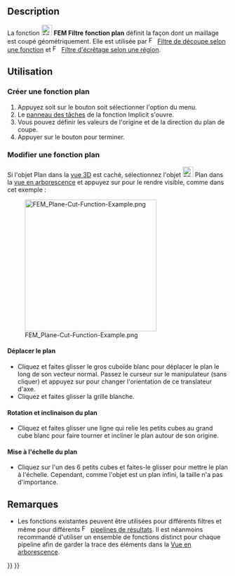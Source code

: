 <languages/>

{{Docnav/fr
|[[FEM_PostFilterDataAtPoint/fr|Données au point]]
|[[FEM_PostCreateFunctionSphere/fr|Filtre fonction sphère]]
|[[FEM_Workbench/fr|atelier FEM]]
|IconL=FEM_PostFilterDataAtPoint.svg
|IconR=FEM_PostCreateFunctionSphere.svg
|IconC=Workbench_FEM.svg
}}

{{GuiCommand/fr
|Name=FEM PostCreateFunctionPlane
|Name/fr=FEM Filtre fonction plan
|MenuLocation=Résultats → Fonctions de filtrage → Plan
|Workbenches=[[FEM_Workbench/fr|FEM]]
|SeeAlso=[[FEM_tutorial/fr|FEM Tutoriel]]
}}

==Description==

La fonction [[Image:FEM_PostCreateFunctionPlane.svg|24px]] '''FEM Filtre fonction plan''' définit la façon dont un maillage est coupé géométriquement. Elle est utilisée par [[Image:FEM_PostFilterCutFunction.svg|16px]] [[FEM_PostFilterCutFunction/fr|Filtre de découpe selon une fonction]] et [[Image:FEM_PostFilterClipRegion.svg|16px]] [[FEM_PostFilterClipRegion/fr|Filtre d'écrêtage selon une région]].

<span id="Usage"></span>
==Utilisation==

<span id="Create_a_plane_function"></span>
===Créer une fonction plan===

# Appuyez soit sur le bouton {{Button|[[Image:FEM_PostCreateFunctionPlane.svg|16px]] [[FEM_PostCreateFunctionPlane/fr|Plan]]}} soit sélectionner l'option {{MenuCommand|Résultats → Fonctions de filtrage → [[Image:FEM_PostCreateFunctionPlane.svg|16px]] Plan}} du menu.
# Le [[Task_panel/fr|panneau des tâches]] de la fonction Implicit s'ouvre.
# Vous pouvez définir les valeurs de l'origine et de la direction du plan de coupe.
# Appuyer sur le bouton {{Button|OK}} pour terminer.

<span id="Edit_a_plane_function"></span>
===Modifier une fonction plan===

Si l'objet Plan dans la [[3D_view/fr|vue 3D]] est caché, sélectionnez l'objet [[Image:FEM_PostCreateFunctionPlane.svg|24px]] Plan dans la [[Tree_view/fr|vue en arborescence]] et appuyez sur {{KEY|Espace}} pour le rendre visible, comme dans cet exemple :

[[File:FEM_Plane-Cut-Function-Example.png|300px]]

<span id="Move_the_plane"></span>
====Déplacer le plan ====

* Cliquez et faites glisser le gros cuboïde blanc pour déplacer le plan le long de son vecteur normal. Passez le curseur sur le manipulateur (sans cliquer) et appuyez sur {{KEY|Ctrl}} pour changer l'orientation de ce translateur d'axe.
* Cliquez et faites glisser la grille blanche.

<span id="Rotate_and_tilt_the_plane"></span>
====Rotation et inclinaison du plan====

* Cliquez et faites glisser une ligne qui relie les petits cubes au grand cube blanc pour faire tourner et incliner le plan autour de son origine.

<span id="Scale_the_plane"></span>
====Mise à l'échelle du plan====

* Cliquez sur l'un des 6 petits cubes et faites-le glisser pour mettre le plan à l'échelle. Cependant, comme l'objet est un plan infini, la taille n'a pas d'importance.

<span id="Notes"></span>
==Remarques==

* Les fonctions existantes peuvent être utilisées pour différents filtres et même pour différents [[Image:FEM_PostPipelineFromResult.svg|16px]] [[FEM_PostPipelineFromResult/fr|pipelines de résultats]]. Il est néanmoins recommandé d'utiliser un ensemble de fonctions distinct pour chaque pipeline afin de garder la trace des éléments dans la [[Tree_view/fr|Vue en arborescence]].


{{Docnav/fr
|[[FEM_PostFilterDataAtPoint/fr|Données au point]]
|[[FEM_PostCreateFunctionSphere/fr|Filtre fonction sphère]]
|[[FEM_Workbench/fr|atelier FEM]]
|IconL=FEM_PostFilterDataAtPoint.svg
|IconR=FEM_PostCreateFunctionSphere.svg
|IconC=Workbench_FEM.svg
}}

{{FEM Tools navi{{#translation:}}}}
{{Userdocnavi{{#translation:}}}}